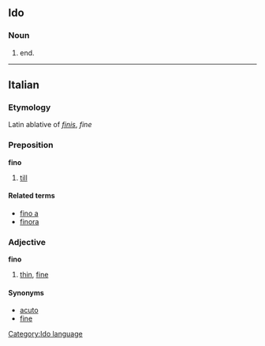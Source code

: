 ==Ido==
[[Category:Ido language]]
===Noun===
# end.
----

==Italian==
===Etymology===
Latin ablative of ''[[finis]]'', ''fine''
===Preposition===
'''fino'''

# [[till]]

====Related terms====
*[[fino a]]
*[[finora]]

===Adjective===
'''fino'''

# [[thin]], [[fine]]

====Synonyms====
*[[acuto]]
*[[fine]]